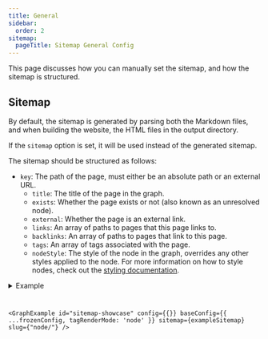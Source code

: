 ```yaml
---
title: General
sidebar:
  order: 2
sitemap:
  pageTitle: Sitemap General Config
---
```



This page discusses how you can manually set the sitemap, and how the sitemap is structured.

## Sitemap

By default, the sitemap is generated by parsing both the Markdown files, and when building the website, the HTML files in the output directory.

If the `sitemap` option is set, it will be used instead of the generated sitemap.

The sitemap should be structured as follows:

- `key`: The path of the page, must either be an absolute path or an external URL.
	- `title`: The title of the page in the graph.
	- `exists`: Whether the page exists or not (also known as an unresolved node).
	- `external`: Whether the page is an external link.
	- `links`: An array of paths to pages that this page links to.
	- `backlinks`: An array of paths to pages that link to this page.
	- `tags`: An array of tags associated with the page.
	- `nodeStyle`: The style of the node in the graph, overrides any other styles applied to the node. For more information on how to style nodes, check out the [styling documentation](/starlight-site-graph/configuration/graph/nodestyle).




<details>
	<summary>Example</summary>
	<Code code={JSON.stringify({sitemap: exampleSitemap}, null, 2)} lang="json"/>
</details>

<GraphExample id="sitemap-showcase"
			  config={{}} baseConfig={{ ...frozenConfig, tagRenderMode: 'node' }}
			  sitemap={exampleSitemap}
			  slug={"node/"}
/>


